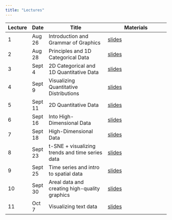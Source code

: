 ```yaml
---
title: "Lectures"
---
```


| Lecture   | Date    | Title                                | Materials                              |
|-----------|---------|--------------------------------------|----------------------------------------|
| 1         | Aug 26  | Introduction and Grammar of Graphics | [slides](lectures/01-intro.qmd)        |
| 2         | Aug 28  | Principles and 1D Categorical Data   | [slides](lectures/02-categorical.qmd)  |
| 3         | Sept 4  | 2D Categorical and 1D Quantitative Data  | [slides](lectures/03-2dcategorical-1dquant.qmd)  |
| 4         | Sept 9  | Visualizing Quantitative Distributions  | [slides](lectures/04-quant-distributions.qmd)  |
| 5         | Sept 11 | 2D Quantitative Data  | [slides](lectures/05-2dquant.qmd)  |
| 6         | Sept 16 | Into High-Dimensional Data  | [slides](lectures/06-into-highdim.qmd)  |
| 7         | Sept 18 | High-Dimensional Data  | [slides](lectures/07-highdim-methods.qmd)  |
| 8         | Sept 23 | t-SNE + visualizing trends and time series data  | [slides](lectures/08-tsne-trends-time-series.qmd)  |
| 9         | Sept 25 | Time series and intro to spatial data  | [slides](lectures/09-time-series-intro-spatial.qmd)  |
| 10        | Sept 30 | Areal data and creating high-quality graphics  | [slides](lectures/10-areal-data-creating-graphics.qmd)  |
| 11        | Oct 7 | Visualizing text data  | [slides](lectures/11-text-data.qmd)  |

